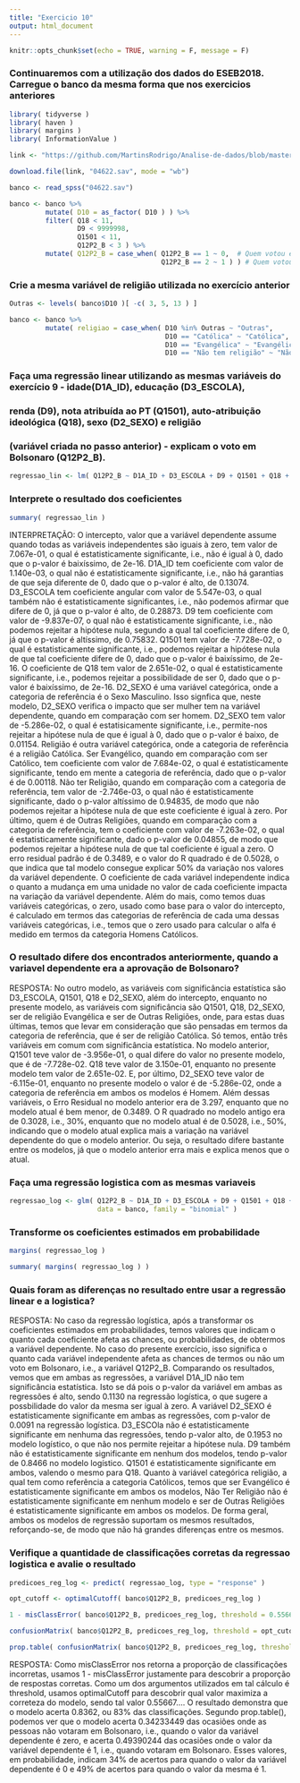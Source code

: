---
title: "Exercicio 10"
output: html_document
---

```{r setup, include=FALSE}
knitr::opts_chunk$set(echo = TRUE, warning = F, message = F)
```

### Continuaremos com a utilização dos dados do ESEB2018. Carregue o banco da mesma forma que nos exercicios anteriores

```{r}
library( tidyverse )
library( haven )
library( margins )
library( InformationValue )

link <- "https://github.com/MartinsRodrigo/Analise-de-dados/blob/master/04622.sav?raw=true"

download.file(link, "04622.sav", mode = "wb")

banco <- read_spss("04622.sav") 

banco <- banco %>%
         mutate( D10 = as_factor( D10 ) ) %>%
         filter( Q18 < 11,
                 D9 < 9999998,
                 Q1501 < 11,
                 Q12P2_B < 3 ) %>%
         mutate( Q12P2_B = case_when( Q12P2_B == 1 ~ 0,  # Quem votou em Haddad = 0
                                      Q12P2_B == 2 ~ 1 ) ) # Quem votou em Bolsonaro = 1
```

### Crie a mesma variável de religião utilizada no exercício anterior

```{r}
Outras <- levels( banco$D10 )[ -c( 3, 5, 13 ) ]

banco <- banco %>%
         mutate( religiao = case_when( D10 %in% Outras ~ "Outras",
                                       D10 == "Católica" ~ "Católica",
                                       D10 == "Evangélica" ~ "Evangélica",
                                       D10 == "Não tem religião" ~ "Não tem religião" ) )
```

### Faça uma regressão linear utilizando as mesmas variáveis do exercício 9 - idade(D1A_ID), educação (D3_ESCOLA),
### renda (D9), nota atribuída ao PT (Q1501), auto-atribuição ideológica (Q18), sexo (D2_SEXO) e religião
### (variável criada no passo anterior) - explicam o voto em Bolsonaro (Q12P2_B).

```{r}
regressao_lin <- lm( Q12P2_B ~ D1A_ID + D3_ESCOLA + D9 + Q1501 + Q18 + D2_SEXO + religiao, data = banco )
```

### Interprete o resultado dos coeficientes

```{r}
summary( regressao_lin )
```

INTERPRETAÇÃO: O intercepto, valor que a variável dependente assume quando todas as variáveis independentes são iguais à zero, tem valor de 7.067e-01, o qual é estatisticamente significante, i.e., não é igual à 0, dado que o p-valor é baixíssimo, de 2e-16. D1A_ID tem coeficiente com valor de 1.140e-03, o qual não é estatisticamente significante, i.e., não há garantias de que seja diferente de 0, dado que o p-valor é alto, de 0.13074. D3_ESCOLA tem coeficiente angular com valor de 5.547e-03, o qual também não é estatisticamente significantes, i.e., não podemos afirmar que difere de 0, já que o p-valor é alto, de 0.28873. D9 tem coeficiente com valor de -9.837e-07, o qual não é estatisticamente significante, i.e., não podemos rejeitar a hipótese nula, segundo a qual tal coeficiente difere de 0, já que o p-valor é altíssimo, de 0.75832. Q1501 tem valor de -7.728e-02, o qual é estatisticamente significante, i.e., podemos rejeitar a hipótese nula de que tal coeficiente difere de 0, dado que o p-valor é baixíssimo, de 2e-16. O coeficiente de Q18 tem valor de 2.651e-02, o qual é estatisticamente significante, i.e., podemos rejeitar a possibilidade de ser 0, dado que o p-valor é baixíssimo,  de 2e-16. D2_SEXO é uma variável categórica, onde a categoria de referência é o Sexo Masculino. Isso signfica que, neste modelo, D2_SEXO verifica o impacto que ser mulher tem na variável dependente, quando em comparação com ser homem. D2_SEXO tem valor de -5.286e-02, o qual é estatisicamente significante, i.e., permite-nos rejeitar a hipótese nula de que é igual à 0, dado que o p-valor é baixo, de 0.01154. Religião é outra variável categórica, onde a categoria de referência é a religião Católica. Ser Evangélico, quando em comparação com ser Católico, tem coeficiente com valor de 7.684e-02, o qual é estatisticamente significante, tendo em mente a categoria de referência, dado que o p-valor é de 0.00118. Não ter Religião, quando em comparação com a categoria de referência, tem valor de -2.746e-03, o qual não é estatisticamente significante, dado o p-valor altíssimo de 0.94835, de modo que não podemos rejeitar a hipótese nula de que este coeficiente é igual à zero. Por último, quem é de Outras Religiões, quando em comparação com a categoria de referência, tem o coeficiente com valor de -7.263e-02, o qual é estatisticamente significante, dado o p-valor de 0.04855, de modo que podemos rejeitar a hipótese nula de que tal coeficiente é igual a zero. O erro residual padrão é de 0.3489, e o valor do R quadrado é de 0.5028, o que indica que tal modelo consegue explicar 50% da variação nos valores da variável dependente. O coeficiente de cada variável independente indica o quanto a mudança em uma unidade no valor de cada coeficiente impacta na variação da variável dependente. Além do mais, como temos duas variáveis categóricas, o zero, usado como base para o valor do intercepto, é calculado em termos das categorias de referência de cada uma dessas variáveis categóricas, i.e., temos que o zero usado para calcular o alfa é medido em termos da categoria Homens Católicos.

### O resultado difere dos encontrados anteriormente, quando a variavel dependente era a aprovação de Bolsonaro?

RESPOSTA: No outro modelo, as variáveis com significância estatística são D3_ESCOLA, Q1501, Q18 e D2_SEXO, além do intercepto, enquanto no presente modelo, as variáveis com significância são Q1501, Q18, D2_SEXO, ser de religião Evangélica e ser de Outras Religiões, onde, para estas duas últimas, temos que levar em consideração que são pensadas em termos da categoria de referência, que é ser de religião Católica. Só temos, então três variáveis em comum com significância estatística. No modelo anterior, Q1501 teve valor de -3.956e-01, o qual difere do valor no presente modelo, que é de -7.728e-02. Q18 teve valor de 3.150e-01, enquanto no presente modelo tem valor de 2.651e-02. E, por último, D2_SEXO teve valor de -6.115e-01, enquanto no presente modelo o valor é de -5.286e-02, onde a categoria de referência em ambos os modelos é Homem. Além dessas variáveis, o Erro Residual no modelo anterior era de 3.297, enquanto que no modelo atual é bem menor, de 0.3489. O R quadrado no modelo antigo era de 0.3028, i.e., 30%, enquanto que no modelo atual é de 0.5028, i.e., 50%, indicando que o modelo atual explica mais a variação na variável dependente do que o modelo anterior. Ou seja, o resultado difere bastante entre os modelos, já que o modelo anterior erra mais e explica menos que o atual.

### Faça uma regressão logistica com as mesmas variaveis

```{r}
regressao_log <- glm( Q12P2_B ~ D1A_ID + D3_ESCOLA + D9 + Q1501 + Q18 + D2_SEXO + religiao,
                      data = banco, family = "binomial" )
```

### Transforme os coeficientes estimados em probabilidade

```{r}
margins( regressao_log )

summary( margins( regressao_log ) )
```

### Quais foram as diferenças no resultado entre usar a regressão linear e a logistica?

RESPOSTA: No caso da regressão logística, após a transformar os coeficientes estimados em probabilidades, temos valores que indicam o quanto cada coeficiente afeta as chances, ou probabilidades, de obtermos a variável dependente. No caso do presente exercício, isso significa o quanto cada variável independente afeta as chances de termos ou não um voto em Bolsonaro, i.e., a variável Q12P2_B. Comparando os resultados, vemos que em ambas as regressões, a variável D1A_ID não tem significância estatística. Isto se dá pois o p-valor da variável em ambas as regressões é alto, sendo 0.1130 na regressão logística, o que sugere a possbilidade do valor da mesma ser igual à zero. A variável D2_SEXO é estatisticamente significante em ambas as regressões, com p-valor de 0.0091 na regressão logística. D3_ESCOla não é estatisticamente significante em nenhuma das regressões, tendo p-valor alto, de 0.1953 no modelo logístico, o que não nos permite rejeitar a hipótese nula. D9 também não é estatisticamente significante em nenhum dos modelos, tendo p-valor de 0.8466 no modelo logístico. Q1501 é estatisticamente significante em ambos, valendo o mesmo para Q18. Quanto à variável categórica religião, a qual tem como referência a categoria Católicos, temos que ser Evangélico é estatisticamente significante em ambos os modelos, Não Ter Religião não é estatisticamente significante em nenhum modelo e ser de Outras Religiões é estatisticamente significante em ambos os modelos. De forma geral, ambos os modelos de regressão suportam os mesmos resultados, reforçando-se, de modo que não há grandes diferenças entre os mesmos.

### Verifique a quantidade de classificações corretas da regressao logistica e avalie o resultado

```{r}
predicoes_reg_log <- predict( regressao_log, type = "response" )

opt_cutoff <- optimalCutoff( banco$Q12P2_B, predicoes_reg_log )

1 - misClassError( banco$Q12P2_B, predicoes_reg_log, threshold = 0.556687512770529 )

confusionMatrix( banco$Q12P2_B, predicoes_reg_log, threshold = opt_cutoff )

prop.table( confusionMatrix( banco$Q12P2_B, predicoes_reg_log, threshold = opt_cutoff ) )
```

RESPOSTA: Como misClassError nos retorna a proporção de classificações incorretas, usamos 1 - misClassError justamente para descobrir a proporção de respostas corretas. Como um dos argumentos utilizados em tal cálculo é threshold, usamos optimalCutoff para descobrir qual valor maximiza a correteza do modelo, sendo tal valor 0.55667.... O resultado demonstra que o modelo acerta 0.8362, ou 83% das classificações. Segundo prop.table(), podemos ver que o modelo acerta 0.34233449 das ocasiões onde as pessoas não votaram em Bolsonaro, i.e., quando o valor da variável dependente é zero, e acerta 0.49390244 das ocasiões onde o valor da variável dependente é 1, i.e., quando votaram em Bolsonaro. Esses valores, em probabilidade, indicam 34% de acertos para quando o valor da variável dependente é 0 e 49% de acertos para quando o valor da mesma é 1.